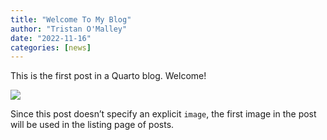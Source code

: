 ```yaml
---
title: "Welcome To My Blog"
author: "Tristan O'Malley"
date: "2022-11-16"
categories: [news]
---
```


This is the first post in a Quarto blog. Welcome!

![](thumbnail.jpg)

Since this post doesn't specify an explicit `image`, the first image in the post will be used in the listing page of posts.
